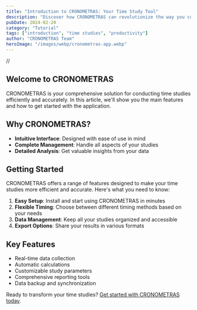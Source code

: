 ```yaml
---
title: "Introduction to CRONOMETRAS: Your Time Study Tool"
description: "Discover how CRONOMETRAS can revolutionize the way you conduct your time studies"
pubDate: 2024-02-20
category: "Tutorial"
tags: ["introduction", "time studies", "productivity"]
author: "CRONOMETRAS Team"
heroImage: "/images/webp/cronometras-app.webp"
---
```

// 


## Welcome to CRONOMETRAS

CRONOMETRAS is your comprehensive solution for conducting time studies efficiently and accurately. In this article, we'll show you the main features and how to get started with the application.

## Why CRONOMETRAS?

- **Intuitive Interface**: Designed with ease of use in mind
- **Complete Management**: Handle all aspects of your studies
- **Detailed Analysis**: Get valuable insights from your data

## Getting Started

CRONOMETRAS offers a range of features designed to make your time studies more efficient and accurate. Here's what you need to know:

1. **Easy Setup**: Install and start using CRONOMETRAS in minutes
2. **Flexible Timing**: Choose between different timing methods based on your needs
3. **Data Management**: Keep all your studies organized and accessible
4. **Export Options**: Share your results in various formats

## Key Features

- Real-time data collection
- Automatic calculations
- Customizable study parameters
- Comprehensive reporting tools
- Data backup and synchronization

Ready to transform your time studies? [Get started with CRONOMETRAS today](#).
